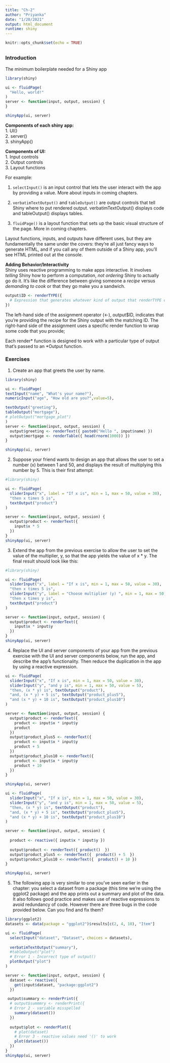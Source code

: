 ```yaml
---
title: "Ch-2"
author: "Priyanka"
date: "1/20/2021"
output: html_document
runtime: shiny
---
```


```r
knitr::opts_chunk$set(echo = TRUE)
```


##  {.tabset }
### Introduction

The minimum boilerplate needed for a Shiny app

```r
library(shiny)

ui <- fluidPage(
  "Hello, world!"
)
server <- function(input, output, session) {
}

shinyApp(ui, server)
```

**Components of each shiny app:**     
1. UI()     
2. server()     
3. shinyApp()     

**Components of UI:**     
1. Input controls     
2. Output controls    
3. Layout functions

For example:     

1. `selectInput()` is an input control that lets the user interact with the app by providing a value. More about inputs in coming chapters.     

2. `verbatimTextOutput()` and `tableOutput()` are output controls that tell Shiny where to put rendered output. verbatimTextOutput() displays code and tableOutput() displays tables.  

3. `fluidPage()` is a layout function that sets up the basic visual structure of the page. More in coming chapters.

Layout functions, inputs, and outputs have different uses, but they are fundamentally the same under the covers: they’re all just fancy ways to generate HTML, and if you call any of them outside of a Shiny app, you’ll see HTML printed out at the console. 

**Adding Behavior/Interactivity**    
Shiny uses reactive programming to make apps interactive. It involves _telling_ Shiny how to perform a computation, _not ordering_ Shiny to actually go do it. It’s like the difference between giving someone a _recipe_ versus _demanding to cook_ or that they go make you a sandwich.

```r
output$ID <- renderTYPE({
  # Expression that generates whatever kind of output that renderTYPE expects
})
```

The left-hand side of the assignment operator (<-), output$ID, indicates that you’re providing the recipe for the Shiny output with the matching ID. The right-hand side of the assignment uses a specific render function to wrap some code that you provide;

Each render* function is designed to work with a particular type of output that’s passed to an *Output function. 

### Exercises 
1. Create an app that greets the user by name. 

```r

library(shiny)

ui <- fluidPage(
textInput("name", "What's your name?"),
numericInput("age", "How old are you?",value=5),

textOutput("greeting"),
tableOutput("mortgage"),
# plotOutput("mortgage_plot")
)
server <- function(input, output, session) {
  output$greeting <- renderText({ paste0("Hello ", input$name) })
  output$mortgage <- renderTable({ head(rnorm(1000)) })
}

shinyApp(ui, server)

```

2. Suppose your friend wants to design an app that allows the user to set a number (x) between 1 and 50, and displays the result of multiplying this number by 5. This is their first attempt:

```r
#library(shiny)

ui <- fluidPage(
  sliderInput("x", label = "If x is", min = 1, max = 50, value = 30),
  "then x times 5 is",
  textOutput("product")
)

server <- function(input, output, session) {
  output$product <- renderText({ 
    input$x * 5
  })
}
shinyApp(ui, server)
```

3. Extend the app from the previous exercise to allow the user to set the value of the multiplier, y, so that the app yields the value of x * y. The final result should look like this:
```r
#library(shiny)

ui <- fluidPage(
  sliderInput("x", label = "If x is", min = 1, max = 50, value = 30),
  "then x times 5 is",
  sliderInput("y", label = "Choose multiplier (y) ", min = 1, max = 50, value = 30),
  "then x times y is",
  textOutput("product")
)

server <- function(input, output, session) {
  output$product <- renderText({ 
    input$x * input$y
  })
}
shinyApp(ui, server)
```

4. Replace the UI and server components of your app from the previous exercise with the UI and server components below, run the app, and describe the app’s functionality. Then reduce the duplication in the app by using a reactive expression.

```r
ui <- fluidPage(
  sliderInput("x", "If x is", min = 1, max = 50, value = 30),
  sliderInput("y", "and y is", min = 1, max = 50, value = 5),
  "then, (x * y) is", textOutput("product"),
  "and, (x * y) + 5 is", textOutput("product_plus5"),
  "and (x * y) + 10 is", textOutput("product_plus10")
)

server <- function(input, output, session) {
  output$product <- renderText({ 
    product <- input$x * input$y
    product
  })
  output$product_plus5 <- renderText({ 
    product <- input$x * input$y
    product + 5
  })
  output$product_plus10 <- renderText({ 
    product <- input$x * input$y
    product + 10
  })
}

shinyApp(ui, server)
```

```r
ui <- fluidPage(
  sliderInput("x", "If x is", min = 1, max = 50, value = 30),
  sliderInput("y", "and y is", min = 1, max = 50, value = 5),
  "then, (x * y) is", textOutput("product"),
  "and, (x * y) + 5 is", textOutput("product_plus5"),
  "and (x * y) + 10 is", textOutput("product_plus10")
)

server <- function(input, output, session) {
  
  product <- reactive({ input$x * input$y })
  
  output$product <- renderText({ product()  })
  output$product_plus5 <- renderText({  product() + 5  })
  output$product_plus10 <- renderText({  product() + 10 })
}

shinyApp(ui, server)
```

5. The following app is very similar to one you’ve seen earlier in the chapter: you select a dataset from a package (this time we’re using the ggplot2 package) and the app prints out a summary and plot of the data. It also follows good practice and makes use of reactive expressions to avoid redundancy of code. However there are three bugs in the code provided below. Can you find and fix them?

```r
library(ggplot2)
datasets <- data(package = "ggplot2")$results[c(2, 4, 10), "Item"]

ui <- fluidPage(
  selectInput("dataset", "Dataset", choices = datasets),
  
  verbatimTextOutput("summary"),
  #tableOutput("plot")               
  # Error 1 - Incorrect type of output()
  plotOutput("plot")
)

server <- function(input, output, session) {
  dataset <- reactive({
    get(input$dataset, "package:ggplot2")
  })

 output$summary <- renderPrint({
  # output$summmry <- renderPrint({   
  # Error 2 - variable misspelled
    summary(dataset())
  })
 
  output$plot <- renderPlot({
    # plot(dataset)                   
    # Error 3 - reactive values need '()' to work
    plot(dataset())
  })
}
shinyApp(ui, server)
```
